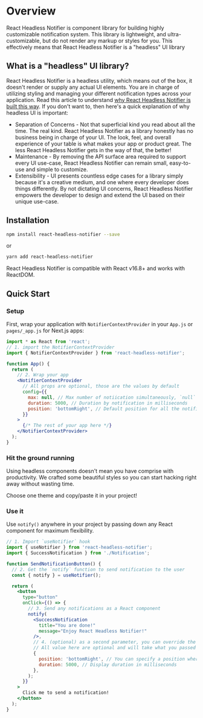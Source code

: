 
# Overview

React Headless Notifier is component library for building highly customizable notification system. This library is lightweight, and ultra-customizable, but do not render any markup or styles for you. This effectively means that React Headless Notifier is a "headless" UI library

## What is a "headless" UI library?

React Headless Notifier is a headless utility, which means out of the box, it doesn't render or supply any actual UI elements. You are in charge of utilizing styling and managing your different notification types across your application. Read this article to understand [why React Headless Notifier is built this way](https://www.merrickchristensen.com/articles/headless-user-interface-components/). If you don't want to, then here's a quick explanation of why headless UI is important:

- Separation of Concerns - Not that superficial kind you read about all the time. The real kind. React Headless Notifier as a library honestly has no business being in charge of your UI. The look, feel, and overall experience of your table is what makes your app or product great. The less React Headless Notifier gets in the way of that, the better!
- Maintenance - By removing the API surface area required to support every UI use-case, React Headless Notifier can remain small, easy-to-use and simple to customize.
- Extensibility - UI presents countless edge cases for a library simply because it's a creative medium, and one where every developer does things differently. By not dictating UI concerns, React Headless Notifier empowers the developer to design and extend the UI based on their unique use-case.

## Installation

```bash
npm install react-headless-notifier --save
```

or

```bash
yarn add react-headless-notifier
```

React Headless Notifier is compatible with React v16.8+ and works with ReactDOM.

## Quick Start

### Setup

First, wrap your application with `NotifierContextProvider` in your `App.js` or `pages/_app.js` for Next.js apps:

```jsx
import * as React from 'react';
// 1. import the NotifierContextProvider
import { NotifierContextProvider } from 'react-headless-notifier';

function App() {
  return (
    // 2. Wrap your app
    <NotifierContextProvider
      // All props are optional, those are the values by default
      config={{
        max: null, // Max number of notiication simultaneously, `null` will result in no maximum
        duration: 5000, // Duration by notification in milliseconds
        position: 'bottomRight', // Default position for all the notification if it's not specify when using `notify()`, valid positions are 'top', 'topRight', 'topLeft', 'bottomRight', 'bottomLeft', 'bottom'.
      }}
    >
      {/* The rest of your app here */}
    </NotifierContextProvider>
  );
}
```

### Hit the ground running

Using headless components doesn't mean you have comprise with productivity. We crafted some beautiful styles so you can start hacking right away without
wasting time.

Choose one theme and copy/paste it in your project!

<Customization selectedTheme={props.selectedTheme} onChange={props.onChange} />
<Theme name={props.selectedTheme} />

### Use it

Use `notify()` anywhere in your project by passing down any React component for maximum flexibility.

```jsx
// 1. Import `useNotifier` hook
import { useNotifier } from 'react-headless-notifier';
import { SuccessNotification } from './Notification';

function SendNotificationButton() {
  // 2. Get the `notify` function to send notification to the user
  const { notify } = useNotifier();

  return (
    <button
      type="button"
      onClick={() => {
        // 3. Send any notifications as a React component
        notify(
          <SuccessNotification
            title="You are done!"
            message="Enjoy React Headless Notifier!"
          />,
          // 4. (optional) as a second parameter, you can override the default config for this specific notification
          // All value here are optional and will take what you passed in the `<NotifierContextProvider />`
          {
            position: 'bottomRight', // You can specify a position where the notification should appears, valid positions are 'top', 'topRight', 'topLeft', 'bottomRight', 'bottomLeft', 'bottom'.
            duration: 5000, // Display duration in milliseconds
          },
        );
      }}
    >
      Click me to send a notification!
    </button>
  );
}
```
